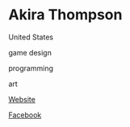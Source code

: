 # Akira Thompson

<Location>

United States

</Location>



<Skills>

game design

programming

art

</Skills>

<Personal>

[Website](http://rainb.ro)

[Facebook](https://www.facebook.com/RainBrosGames)

</Personal>


